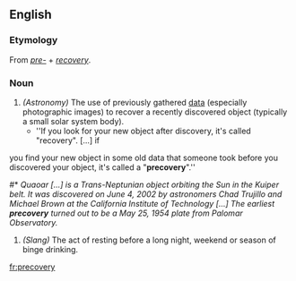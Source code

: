 ==English==

===Etymology===
From ''[[pre-]]'' + ''[[recovery]]''.

===Noun===
{{wikipedia}}
{{en-noun|-}}

# ''(Astronomy)'' The use of previously gathered [[data]] (especially photographic images) to recover a recently discovered object (typically a small solar system body).
#* ''If you look for your new object after discovery, it's called "recovery". [...] if
you find your new object in some old data that someone took before you discovered your object, it's called a "'''precovery'''".''
#* ''Quaoar [...] is a Trans-Neptunian object orbiting the Sun in the Kuiper belt. It was discovered on June 4, 2002 by astronomers Chad Trujillo and Michael Brown at the California Institute of Technology [...] The earliest '''precovery''' turned out to be a May 25, 1954 plate from Palomar Observatory.''
# ''(Slang)'' The act of resting before a long night, weekend or season of binge drinking.

[[fr:precovery]]